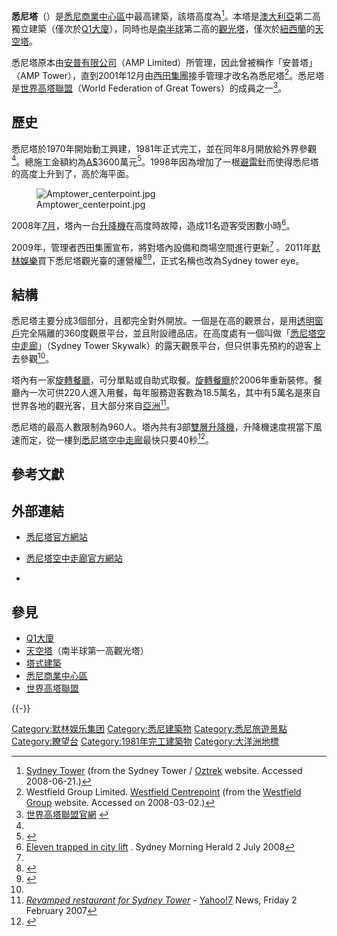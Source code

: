 {{noteTA
|G1=People
|G2=Country
|T = zh:悉尼塔;zh-hans:悉尼塔;zh-hk:雪梨塔;zh-tw:雪梨塔;
|d1 = 大陆：悉尼；台灣：雪梨；香港：雪梨；
|1 = zh:悉尼; zh-hans:悉尼;zh-hk:雪梨;zh-tw:雪梨;
|2 = zh-hans:中心商务区;zh-hk:商業中心區;zh-tw:中央商業區;
}}
{{Infobox Skyscraper
| building_name  = 悉尼塔<br />Sydney Tower
| image          = [[File:Amp_tower_center_point_tower_sydney.jpg|200px]]
| caption        = 悉尼塔
| location       = {{AUS}}[[悉尼|悉尼]]
| coordinates    = {{coord|33|52|13.64|S|151|12|32|E|type:city_region:AU-NSW|display=inline,title}}
| opening        =
| use            = 觀景和[[通訊|通訊]]
| antenna_spire  = {{Convert|305|m|ft|0|abbr=on}}
| roof           =
| top_floor      = {{Convert|260|m|ft|0|abbr=on}}，位於[[悉尼塔空中走廊|悉尼塔空中走廊]]（Sydney Tower Skywalk）
| floor_count    =
| elevator_count = 3
| cost           = [[澳大利亞元|A$]] 3600萬
| floor_area     =
| architect      = 唐納·德克隆的建築事務所
| engineer       =
| contractor     =
| developer      =
| owner          = [[西田集團|西田集團]]
| management     =
| references     =
| website        = {{URL|http://www.skywalk.com.au/}}
}}

'''悉尼塔'''（{{lang-en|'''Sydney Tower'''}}）是[[悉尼商業中心區|悉尼商業中心區]]中最高建築，該塔高度為{{Convert|305|m|ft|0|abbr=on}}<ref name="FACT">[http://www.sydneytoweroztrek.com.au/tower.html Sydney Tower] {{webarchive|url=https://web.archive.org/web/20080719123858/http://sydneytoweroztrek.com.au/tower.html |date=2008-07-19 }} (from the Sydney Tower / [[Oztrek|Oztrek]] website. Accessed 2008-06-21.)</ref>。本塔是[[澳大利亞|澳大利亞]]第二高獨立建築（僅次於[[Q1大廈|Q1大廈]]），同時也是[[南半球|南半球]]第二高的[[塔_(現代式)|觀光塔]]，僅次於[[紐西蘭|紐西蘭]]的[[天空塔|天空塔]]。

悉尼塔原本由[[安普有限公司|安普有限公司]]（AMP Limited）所管理，因此曾被稱作「安普塔」（AMP Tower），直到2001年12月由[[西田集團|西田集團]]接手管理才改名為悉尼塔<ref>Westfield Group Limited. [http://westfield.com/corporate/retailer/au/centrepoint.html Westfield Centrepoint] {{webarchive|url=https://web.archive.org/web/20080205074035/http://westfield.com/corporate/retailer/au/centrepoint.html |date=2008-02-05 }} (from the [[Westfield_Group|Westfield Group]] website. Accessed on 2008-03-02.)</ref>。悉尼塔是[[世界高塔聯盟|世界高塔聯盟]]（World Federation of Great Towers）的成員之一<ref>[http://www.great-towers.com/towers/index_us.html 世界高塔聯盟官網] {{webarchive|url=https://web.archive.org/web/20071018045023/http://www.great-towers.com/towers/index_us.html |date=2007-10-18 }}</ref>。

== 歷史 ==
悉尼塔於1970年開始動工興建，1981年正式完工，並在同年8月開放給外界參觀<ref name="FACT" />。總施工金額約為[[澳大利亞元|A$]]3600萬元<ref name=FAQ>{{Cite web |url=http://www.sydneytoweroztrek.com.au/media_cd/Sydney_Tower_Facts.pdf |title = Sydney Tower Fact Sheet |format=[[Portable_Document_Format|PDF]] |publisher=[[Internet_Archive|Internet Archive]] Wayback Machine |date=29 August 2007 |accessdate=2009-05-19 |deadurl=yes |archiveurl=https://web.archive.org/web/20070829072008/http://www.sydneytoweroztrek.com.au/media_cd/Sydney_Tower_Facts.pdf |archivedate=2007-08-29 }}</ref>。1998年因為增加了一根[[避雷針|避雷針]]而使得悉尼塔的高度上升到了{{Convert|309|m|ft}}，高於海平面{{Convert|327|m|ft}}。

[[File:Amptower_centerpoint.jpg|thumb]]

2008年[[2008年7月|7月]]，塔內一台[[升降機|升降機]]在高度{{Convert|200|m|ft|0|abbr=on}}時故障，造成11名遊客受困數小時<ref name="stuck">[http://www.smh.com.au/news/national/11-spend-hours-trapped-in-sydney-tower-lift/2008/07/02/1214950855941.html Eleven trapped in city lift] {{Wayback|url=http://www.smh.com.au/news/national/11-spend-hours-trapped-in-sydney-tower-lift/2008/07/02/1214950855941.html |date=20180125015339 }}. Sydney Morning Herald 2 July 2008</ref>。

2009年，管理者西田集團宣布，將對塔內設備和商場空間進行更新<ref name=FAQ/> 。2011年[[默林娛樂|默林娛樂]]買下悉尼塔觀光臺的運營權<ref name="Eye (Telegraph)">{{cite news|last=Campion|first=Vikki|title=UK firm Merlin Entertainment Group eyeing off Sydney Tower for a makeover|url=http://www.theaustralian.com.au/travel/news/merlin-entertainment-group-eyeing-off-sydney-tower-for-a-makeover/story-e6frg8ro-1226110871747|accessdate=19 September 2011|newspaper=The Daily Telegraph|date=8 September 2011|archive-date=2011-08-12|archive-url=https://web.archive.org/web/20110812025543/http://www.theaustralian.com.au/travel/news/merlin-entertainment-group-eyeing-off-sydney-tower-for-a-makeover/story-e6frg8ro-1226110871747|dead-url=no}}</ref><ref name="Eye (SMH)">{{cite news |last=Hardie |first=Giles |title=EyePhoney: Sydney Tower goes over the top |url=http://www.smh.com.au/entertainment/about-town/eyephoney-sydney-tower-goes-over-the-top-20110818-1iz8n.html |accessdate=19 September 2011 |newspaper=Sydney Morning Herald |date=18 August 2011 |archive-date=2018-01-25 |archive-url=https://web.archive.org/web/20180125021040/http://www.smh.com.au/entertainment/about-town/eyephoney-sydney-tower-goes-over-the-top-20110818-1iz8n.html |dead-url=no }}</ref>，正式名稱也改為Sydney tower eye。

== 結構 ==
悉尼塔主要分成3個部分，且都完全對外開放。一個是在{{Convert|250|m|ft|0|abbr=on}}高的觀景台，是用[[透明|透明]][[窗戶|窗戶]]完全隔離的360度觀景平台，並且附設禮品店。在高度{{Convert|260|m|ft|0|abbr=on}}處有一個叫做「[[悉尼塔空中走廊|悉尼塔空中走廊]]」（Sydney Tower Skywalk）的露天觀景平台，但只供事先預約的遊客上去參觀<ref name="FACT"/>。

塔內有一家[[旋轉餐廳|旋轉餐廳]]，可分單點或自助式取餐。[[旋轉餐廳|旋轉餐廳]]於2006年重新裝修。餐廳內一次可供220人進入用餐，每年服務遊客數為18.5萬名，其中有5萬名是來自世界各地的觀光客，且大部分來自[[亞洲|亞洲]]<ref>''[http://au.news.yahoo.com/070201/13/12a3z.html Revamped restaurant for Sydney Tower]{{dead link|date=2017年12月 |bot=InternetArchiveBot |fix-attempted=yes }}'' - [[Yahoo!7|Yahoo!7]] News, Friday 2 February 2007</ref>。

悉尼塔的最高人數限制為960人。塔內共有3部[[升降機|雙層升降機]]，升降機速度視當下風速而定，從一樓到[[悉尼塔空中走廊|悉尼塔空中走廊]]最快只要40秒<ref>{{cite web |url=http://www.sydney.com.au/sydney_tower.htm |title=The Sydney Tower |accessdate=2007-02-10 |publisher=Sydney Online Pty Ltd. |archive-date=2021-03-19 |archive-url=https://web.archive.org/web/20210319105734/https://sydney.com.au/sydney_tower.htm |dead-url=no }}</ref>。

== 參考文獻 ==
{{Reflist}}

== 外部連結 ==
{{Commons category|Centre Point Tower}}
* {{en}}[https://web.archive.org/web/20091030055312/http://sydneytower.com.au/  悉尼塔官方網站]
* {{en}}[http://www.skywalk.com.au/  悉尼塔空中走廊官方網站] {{Wayback|url=http://www.skywalk.com.au/ |date=20080820134026 }}
* {{Structurae|id=s0000286|title=悉尼塔}}

== 參見 ==
{{Portal|澳大利亚|建筑}}
*[[Q1大廈|Q1大廈]]	
*[[天空塔|天空塔]]（南半球第一高觀光塔）	
*[[塔式建築|塔式建築]]
*[[悉尼商業中心區|悉尼商業中心區]]	
*[[世界高塔聯盟|世界高塔聯盟]]

{{-}}
{{悉尼地標}}
{{默林娱乐}}

{{Authority control}}

[[Category:默林娱乐集团|Category:默林娱乐集团]]
[[Category:悉尼建築物|Category:悉尼建築物]]
[[Category:悉尼旅遊景點|Category:悉尼旅遊景點]]
[[Category:瞭望台|Category:瞭望台]]
[[Category:1981年完工建築物|Category:1981年完工建築物]]
[[Category:大洋洲地標|Category:大洋洲地標]]